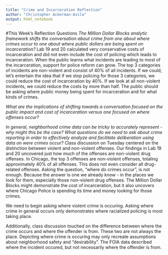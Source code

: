 ---
title: "Crime and Incarceration Reflection"
author: "Christopher Ackerman-Avila"
output: html_notebook
---

#This Week’s Reflection Questions
*The Million Dollar Blocks analytic framework shifts the conversation about crime from one about where crimes occur to one about where public dollars are being spent on incarceration?*
Lab 19 and 20 calculated very conservative costs of incarceration and did not even include the cost of policing which leads to incarceration. When the public learns what incidents are leading to most of the incarceration, support for police reform can grow. The top 3 categories of incidents are non-violent and consist of 40% of all incidents. If we could, let's entertain the idea that if we stop policing for those 3 categories, we could reduce the cost of incarceration by 40%. If we look at all non-violent incidents, we could reduce the costs by more than half. The public should be asking where public money being spent for incarceration and for what kinds of crimes. 

*What are the implications of shifting towards a conversation focused on the public impact and cost of incarceration versus one focused on where offenses occur?*


*In general, neighborhood crime data can be tricky to accurately represent - why might this be the case? What questions do we need to ask about crime reporting in order to effectively analyze and facilitate deliberation using data on were crimes occur?*
Class discussion on Tuesday centered on the distinction between violent and non-violent offenses. Our findings in Lab 19 and 20 uncovered just how much of the offenses are non-violent drug offenses. In Chicago, the top 3 offenses are non-violent offenses, totaling approximately 40% of all offenses. This does not even consider all drug-related offenses. Asking the question, "where do crimes occur", is not enough. Because the answer is one we already know - in the places we look for them, especially those non-violent drug offenses. The Million Dollar Blocks might demonstrate the cost of incarceration, but it also uncovers where Chicago Police is spending its time and money looking for those crimes. 

We need to begin asking where violent crime is occuring. Asking where crime in general occurs only demonstrates where racialized policing is most taking place. 

Additionally, class discussion touched on the difference between where the crime occurs and where the offender is from. These two are not always the place. Depicting where crime is occuring may only recreate assumptions about neighborhood safety and "desirability". The FOIA data described where the incident occured, but not necessarily where the offender is from. 